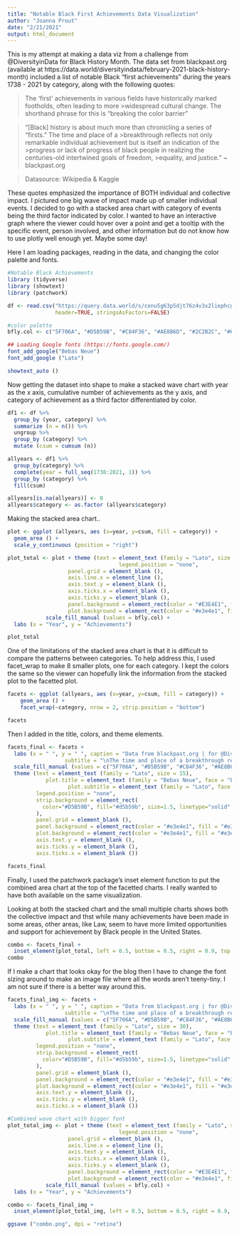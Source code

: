 ```yaml
---
title: "Notable Black First Achievements Data Visualization"
author: "Joanna Prout"
date: "2/21/2021"
output: html_document
---
```


This is my attempt at making a data viz from a challenge from @DiversityinData for Black History Month.  The data set from blackpast.org (available at https://data.world/diversityindata/february-2021-black-history-month) included a list of notable Black "first achievements" during the years 1738 - 2021 by category, along with the following quotes:


> The 'first' achievements in various fields have historically marked footholds, often leading to more  >widespread cultural change. The shorthand phrase for this is "breaking the color barrier"

>"[Black] history is about much more than chronicling a series of “firsts.”  The time and place of a >breakthrough reflects not only remarkable individual achievement but is itself an indication of the >progress or lack of progress of black people in realizing the centuries-old intertwined goals of freedom, >equality, and justice." ~ blackpast.org

>Datasource: Wikipedia & Kaggle


These quotes emphasized the importance of BOTH individual and collective impact. I pictured one big wave of impact made up of smaller individual events. I decided to go with a stacked area chart with category of events being the third factor indicated by color.  I wanted to have an interactive graph where the viewer could hover over a point and get a tooltip with the specific event, person involved, and other information but do not know how to use plotly well enough yet.  Maybe some day!


Here I am loading packages, reading in the data, and changing the color palette and fonts.

```r
#Notable Black Achievements
library (tidyverse)
library (showtext)
library (patchwork)

df <- read.csv("https://query.data.world/s/conu5g63p5djt76z4v3x2liephcggn", 
               header=TRUE, stringsAsFactors=FALSE)

#color palette
bfly.col <- c("5F706A", "#D5B59B", "#C84F36", "#AE8B6D", "#2C2B2C", "#61A89D", "#E7965F", "#793324")

## Loading Google fonts (https://fonts.google.com/)
font_add_google("Bebas Neue")
font_add_google ("Lato")

showtext_auto ()

```

Now getting the dataset into shape to make a stacked wave chart with year as the x axis, cumulative number of achievements as the y axis, and category of achievement as a third factor differentiated by color.  

```r
df1 <- df %>%
  group_by (year, category) %>%
  summarize (n = n()) %>%
  ungroup %>%
  group_by (category) %>%
  mutate (csum = cumsum (n))

allyears <- df1 %>% 
  group_by(category) %>% 
  complete(year = full_seq(1738:2021, 1)) %>% 
  group_by (category) %>%
  fill(csum)

allyears[is.na(allyears)] <- 0
allyears$category <- as.factor (allyears$category)

```

Making the stacked area chart..

```r
plot <- ggplot (allyears, aes (x=year, y=csum, fill = category)) + 
  geom_area () + 
  scale_y_continuous (position = "right")

plot_total <- plot + theme (text = element_text (family = "Lato", size = 12),
                                   legend.position = "none",
                   panel.grid = element_blank (),
                   axis.line.x = element_line (),
                   axis.text.y = element_blank (),
                   axis.ticks.x = element_blank (),
                   axis.ticks.y = element_blank (),
                   panel.background = element_rect(color = "#E3E4E1", fill = "#E3E4E1"), #ice cube
                   plot.background = element_rect(color = "#e3e4e1", fill = "#e3e4e1")) +
            scale_fill_manual (values = bfly.col) +
  labs (x = "Year", y = "Achievements")

plot_total
```

One of the limitations of the stacked area chart is that it is difficult to compare the patterns between categories.  To help address this, I used facet_wrap to make 8 smaller plots, one for each category.  I kept the colors the same so the viewer can hopefully link the information from the stacked plot to the facetted plot.

```r
facets <- ggplot (allyears, aes (x=year, y=csum, fill = category)) + 
    geom_area () +
    facet_wrap(~category, nrow = 2, strip.position = "bottom") 

facets

```

Then I added in the title, colors, and theme elements.

```r
facets_final <- facets +  
  labs (x = " ", y = " ", caption = "Data from blackpast.org | for @DiversityinData | graphic @joieprout", title = "\nBlack history is about more than chronicling a series of 'firsts'",
                  subtitle = "\nThe time and place of a breakthrough reflects \nnot only remarkable individual achievement\nbut is itself an indication of the progress \nor lack of progress of Black people\nin realizing the centuries-old intertwined goals\nof freedom, equality, and justice. \n\n~ blackpast.org") +
  scale_fill_manual (values = c("5F706A", "#D5B59B", "#C84F36", "#AE8B6D", "#2C2B2C", "#61A89D", "#E7965F", "#793324")) +
  theme (text = element_text (family = "Lato", size = 15),
            plot.title = element_text (family = "Bebas Neue", face = "bold", size = 20),
                   plot.subtitle = element_text (family = "Lato", face = "italic", size = 12),
         legend.position = "none",
         strip.background = element_rect(
           color="#D5B59B", fill="#d5b59b", size=1.5, linetype="solid"
         ),
         panel.grid = element_blank (),
         panel.background = element_rect(color = "#e3e4e1", fill = "#e3e4e1"),
         plot.background = element_rect(color = "#e3e4e1", fill = "#e3e4e1"),
         axis.text.y = element_blank (),
         axis.ticks.y = element_blank (),
         axis.ticks.x = element_blank ()) 

facets_final
```

Finally, I used the patchwork package's inset element function to put the combined area chart at the top of the facetted charts.  I really wanted to have both available on the same visualization.

Looking at both the stacked chart and the small multiple charts shows both the collective impact and thst while many achievements have been made in some areas, other areas, like Law, seem to have more limited opportunities and support for achievement by Black people in the United States.  

```r
combo <- facets_final + 
  inset_element(plot_total, left = 0.5, bottom = 0.5, right = 0.9, top = 0.8, align_to = 'full')
combo

```

If I make a chart that looks okay for the blog then I have to change the font sizing around to make an image file where all the words aren't teeny-tiny.  I am not sure if there is a better way around this.

```r
facets_final_img <- facets +  
  labs (x = " ", y = " ", caption = "Data from blackpast.org | for @DiversityinData | graphic @joieprout", title = "\nBlack history is about more than chronicling a series of 'firsts'",
                  subtitle = "\nThe time and place of a breakthrough reflects \nnot only remarkable individual achievement\nbut is itself an indication of the progress \nor lack of progress of Black people\nin realizing the centuries-old intertwined goals\nof freedom, equality, and justice.\n~ blackpast.org") +
  scale_fill_manual (values = c("5F706A", "#D5B59B", "#C84F36", "#AE8B6D", "#2C2B2C", "#61A89D", "#E7965F", "#793324")) +
  theme (text = element_text (family = "Lato", size = 30),
            plot.title = element_text (family = "Bebas Neue", face = "bold", size = 40),
                   plot.subtitle = element_text (family = "Lato", face = "italic", size = 28),
         legend.position = "none",
         strip.background = element_rect(
           color="#D5B59B", fill="#d5b59b", size=1.5, linetype="solid"
         ),
         panel.grid = element_blank (),
         panel.background = element_rect(color = "#e3e4e1", fill = "#e3e4e1"),
         plot.background = element_rect(color = "#e3e4e1", fill = "#e3e4e1"),
         axis.text.y = element_blank (),
         axis.ticks.y = element_blank (),
         axis.ticks.x = element_blank ()) 

#Combined wave chart with bigger font
plot_total_img <- plot + theme (text = element_text (family = "Lato", size = 24),
                                   legend.position = "none",
                   panel.grid = element_blank (),
                   axis.line.x = element_line (),
                   axis.text.y = element_blank (),
                   axis.ticks.x = element_blank (),
                   axis.ticks.y = element_blank (),
                   panel.background = element_rect(color = "#E3E4E1", fill = "#E3E4E1"), #ice cube
                   plot.background = element_rect(color = "#e3e4e1", fill = "#e3e4e1")) +
            scale_fill_manual (values = bfly.col) +
  labs (x = "Year", y = "Achievements")

combo <- facets_final_img + 
  inset_element(plot_total_img, left = 0.5, bottom = 0.5, right = 0.9, top = 0.8, align_to = 'full')

ggsave ("combo.png", dpi = "retina")



```


